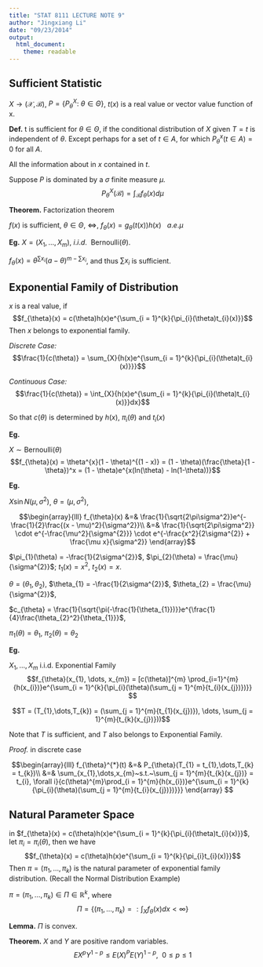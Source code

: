 ```yaml
---
title: "STAT 8111 LECTURE NOTE 9"
author: "Jingxiang Li"
date: "09/23/2014"
output:
  html_document:
    theme: readable
---
```


## Sufficient Statistic

$X \rightarrow (\mathscr{X}, \mathscr{B})$, $P = \{P_{\theta}^{X}:~\theta \in \Theta\}$, $t(x)$ is a real value or vector value function of x.

**Def.** t is sufficient for $\theta \in \Theta$, if the conditional distribution of $X$ given $T = t$ is independent of $\theta$. Except perhaps for a set of $t \in A$, for which $P_{\theta}^{x}(t \in A) = 0$ for all $A$.

All the information about \theta in $x$ contained in $t$.

Suppose $P$ is dominated by a $\sigma$ finite measure $\mu$. 
$$P_{\theta}^{X}(\mathscr{B}) = \int_{\mathscr{B}}{f_{\theta}(x)d\mu}$$

**Theorem.** Factorization theorem

$f(x)$ is sufficient, $\theta \in \Theta$, $\Leftrightarrow$, $f_{\theta}(x) = g_{\theta}(t(x))h(x)~~~ a.e.\mu$

**Eg.** $X = (X_{1},\dots,X_{m}),~ i.i.d.~~\mathrm{Bernoulli}(\theta)$.

$f_{\theta}(x) = \theta^{\sum{x_{i}}}(a - \theta)^{m - \sum{x_{i}}}$, and thus $\sum{x_{i}}$ is  sufficient.

## Exponential Family of Distribution

$x$ is a real value, if $$f_{\theta}(x) = c(\theta)h(x)e^{\sum_{i = 1}^{k}{\pi_{i}(\theta)t_{i}(x)}}$$ 
Then $x$ belongs to exponential family.

*Discrete Case:*
$$\frac{1}{c(\theta)} = \sum_{X}{h(x)e^{\sum_{i = 1}^{k}{\pi_{i}(\theta)t_{i}(x)}}}$$

*Continuous Case:*
$$\frac{1}{c(\theta)} = \int_{X}{h(x)e^{\sum_{i = 1}^{k}{\pi_{i}(\theta)t_{i}(x)}}dx}$$

So that $c(\theta)$ is determined by $h(x)$, $\pi_{i}(\theta)$ and $t_{i}(x)$

**Eg.**

$X \sim \mathrm{Bernoulli}(\theta)$
$$f_{\theta}(x) = \theta^{x}(1 - \theta)^{(1 - x)} = (1 - \theta)(\frac{\theta}{1 - \theta})^x = (1 - \theta)e^{x(ln(\theta) - ln(1-\theta))}$$

**Eg.**

$X \sin N(\mu, \sigma^{2})$, $\theta = (\mu, \sigma^{2})$, 

$$\begin{array}{lll}
f_{\theta}(x) &=& \frac{1}{\sqrt{2\pi\sigma^2}}e^{-\frac{1}{2}\frac{(x - \mu)^2}{\sigma^2}}\\
&=& \frac{1}{\sqrt{2\pi\sigma^2}} \cdot e^{-\frac{\mu^2}{\sigma^{2}}} \cdot e^{-\frac{x^2}{2\sigma^{2}} + \frac{\mu x}{\sigma^2}}
\end{array}$$

$\pi_{1}(\theta) = -\frac{1}{2\sigma^{2}}$, $\pi_{2}(\theta) = \frac{\mu}{\sigma^{2}}$; $t_{1}(x) = x^2$, $t_{2}(x) = x$.

$\theta = (\theta_{1}, \theta_{2})$, $\theta_{1} = -\frac{1}{2\sigma^{2}}$, $\theta_{2} = \frac{\mu}{\sigma^{2}}$, 

$c_{\theta} = \frac{1}{\sqrt{\pi(-\frac{1}{\theta_{1}})}}e^{\frac{1}{4}\frac{\theta_{2}^2}{\theta_{1}}}$, 

$\pi_{1}(\theta) = \theta_{1}$, $\pi_{2}(\theta) = \theta_{2}$

**Eg.**

$X_{1}, \dots, X_{m}$ i.i.d. Exponential Family
$$f_{\theta}(x_{1}, \dots, x_{m}) = [c(\theta)]^{m} \prod_{i=1}^{m}{h(x_{i})}e^{\sum_{i = 1}^{k}{\pi_{i}(\theta)(\sum_{j = 1}^{m}{t_{i}(x_{j})})}}
$$

$$T = (T_{1},\dots,T_{k}) = (\sum_{j = 1}^{m}{t_{1}(x_{j})}), \dots, \sum_{j = 1}^{m}{t_{k}(x_{j})}))$$

Note that $T$ is sufficient, and $T$ also belongs to Exponential Family.

*Proof.* in discrete case

$$\begin{array}{lll}
f_{\theta}^{*}(t) &=& P_{\theta}(T_{1} = t_{1},\dots,T_{k} = t_{k})\\
&=& \sum_{x_{1},\dots,x_{m}~s.t.~\sum_{j = 1}^{m}{t_{k}(x_{j})} = t_{i}, \forall i}{c(\theta)^{m}\prod_{i = 1}^{m}{h(x_{i})}e^{\sum_{i = 1}^{k}{\pi_{i}(\theta)(\sum_{j = 1}^{m}{t_{i}(x_{j})})}}}
\end{array}
$$

## Natural Parameter Space
in $f_{\theta}(x) = c(\theta)h(x)e^{\sum_{i = 1}^{k}{\pi_{i}(\theta)t_{i}(x)}}$, let $\pi_{i} = \pi_{i}(\theta)$, then we have
$$f_{\theta}(x) = c(\theta)h(x)e^{\sum_{i = 1}^{k}{\pi_{i}t_{i}(x)}}$$
Then $\pi = (\pi_{1},\dots,\pi_{k})$ is the natural parameter of exponential family distribution. (Recall the Normal Distribution Example)

$\pi = (\pi_{1},\dots,\pi_{k}) \in \Pi \in \mathbb{R}^{k}$, where
$$\Pi = \{(\pi_{1},\dots,\pi_{k}) =: \int_{X}{f_{\theta}(x)dx} < \infty\}$$

**Lemma.** $\Pi$ is convex.

**Theorem.** $X$ and $Y$ are positive random variables.
$$EX^{p}Y^{1-p} \leq E(X)^{P}E(Y)^{1-p},~~ 0 \leq p \leq 1$$